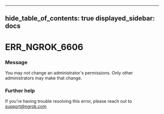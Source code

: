 

---
hide_table_of_contents: true
displayed_sidebar: docs
---


# ERR_NGROK_6606

### Message
You may not change an administrator's permissions. Only other administrators may make that change.

<ErrorDetails error="err_ngrok_6606" />



### Further help
If you're having trouble resolving this error, please reach out to [support@ngrok.com](mailto:support@ngrok.com?subject=Help%20with%20ERR_NGROK_6606)

